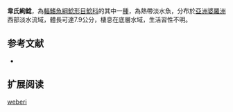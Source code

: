 {{Speciesbox
| name = 韋氏絢鯰
| image = 
| image_width = 250px
| status = NE
| status_system = IUCN3.1
| genus = Ompok
| species = weberi
| authority = [[Hardenberg|Hardenberg]], 1936
| synonyms = *''Callichrous weberi'',Hardenberg, 1936
}}

'''韋氏絢鯰'''，為[[輻鰭魚綱|輻鰭魚綱]][[鯰形目|鯰形目]][[鯰科|鯰科]]的其中一[[種|種]]，為熱帶淡水魚，分布於[[亞洲|亞洲]][[婆羅洲|婆羅洲]]西部淡水流域，體長可達7.9公分，棲息在底層水域，生活習性不明。

==参考文献==
*{{FishBase_species|genus=Ompok|species=weberi|year=2015|month=8}}

== 扩展阅读 ==
{{refbegin}}
{{wikispecies-inline|Ompok weberi|韋氏絢鯰}}
{{refend}}
{{Taxonbar|from=Q5907219}}

[[Category:絢鯰屬|weberi]]
